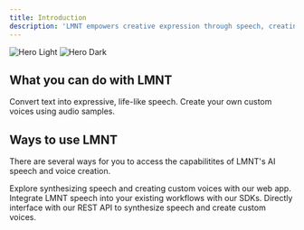 ```yaml
---
title: Introduction
description: 'LMNT empowers creative expression through speech, creating emotive, human-like speech and custom voices that delight.'
---
```


<img
  className="block dark:hidden"
  src="/images/lmnt-logo-full.png"
  alt="Hero Light"
/>
<img
  className="hidden dark:block"
  src="/images/lmnt-logo-full.png"
  alt="Hero Dark"
/>

## What you can do with LMNT
<CardGroup cols={2}>
  <Card
    title="Speech Synthesis"
    icon="play"
    href="synthesis"
  >
    Convert text into expressive, life-like speech.
  </Card>
  <Card
    title="Voice Creation"
    icon="microphone-stand"
    href="voice"
  >
    Create your own custom voices using audio samples.
  </Card>
</CardGroup>

## Ways to use LMNT

There are several ways for you to access the capabilitites of LMNT's AI speech and voice creation.

<CardGroup cols={2}>
  <Card
    title="Speech Playground"
    icon="link"
    href="https://app.lmnt.com"
  >
    Explore synthesizing speech and creating custom voices with our web app.
  </Card>
  <Card
    title="SDKs"
    icon="puzzle-piece"
    href="sdk"
  >
    Integrate LMNT speech into your existing workflows with our SDKs.
  </Card>
  <Card
    title="REST API"
    icon="cloud"
    href="api-reference"
  >
    Directly interface with our REST API to synthesize speech and create custom voices.
  </Card>
</CardGroup>

